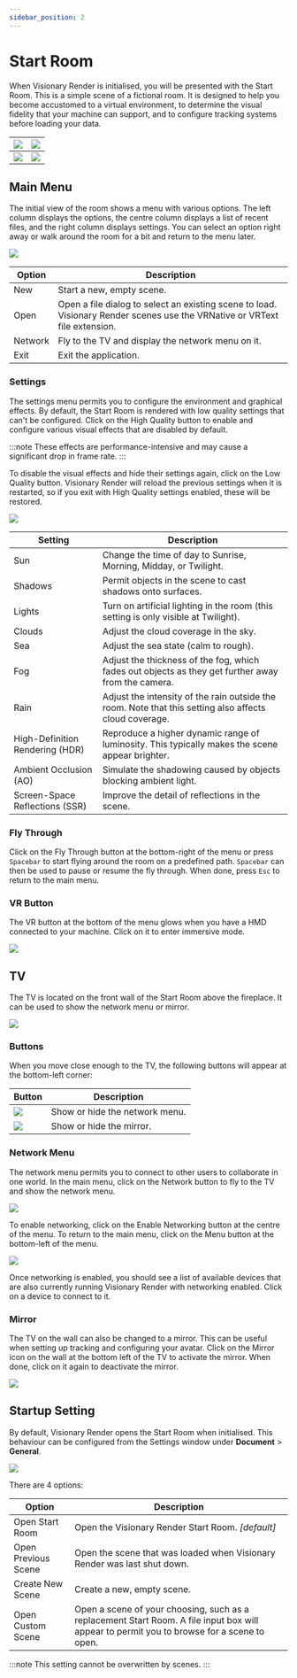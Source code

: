 ```yaml
---
sidebar_position: 2
---
```


# Start Room

When Visionary Render is initialised, you will be presented with the Start Room. This is a simple scene of a fictional room. It is designed to help you become accustomed to a virtual environment, to determine the visual fidelity that your machine can support, and to configure tracking systems before loading your data.

| ![](/img/visionary-render/getting-started/start-room/view1.png) | ![](/img/visionary-render/getting-started/start-room/view2.png) |
|--------------|------------|
| ![](/img/visionary-render/getting-started/start-room/view3.png) | ![](/img/visionary-render/getting-started/start-room/view4.png) |

## Main Menu

The initial view of the room shows a menu with various options. The left column displays the options, the centre column displays a list of recent files, and the right column displays settings. You can select an option right away or walk around the room for a bit and return to the menu later.

![](/img/visionary-render/getting-started/start-room/overview.png)

| Option  | Description                                                                                                                |
|---------|----------------------------------------------------------------------------------------------------------------------------|
| New     | Start a new, empty scene.                                                                                                  |
| Open    | Open a file dialog to select an existing scene to load. Visionary Render scenes use the VRNative or VRText file extension. |
| Network | Fly to the TV and display the network menu on it.                                                                          |
| Exit    | Exit the application.                                                                                                      |

### Settings

The settings menu permits you to configure the environment and graphical effects. By default, the Start Room is rendered with low quality settings that can't be configured. Click on the High Quality button to enable and configure various visual effects that are disabled by default.

:::note
These effects are performance-intensive and may cause a significant drop in frame rate.
:::

To disable the visual effects and hide their settings again, click on the Low Quality button. Visionary Render will reload the previous settings when it is restarted, so if you exit with High Quality settings enabled, these will be restored.

![](/img/visionary-render/getting-started/start-room/settings.png)

| Setting                         | Description                                                                                            |
|---------------------------------|--------------------------------------------------------------------------------------------------------|
| Sun                             | Change the time of day to Sunrise, Morning, Midday, or Twilight.                                       |
| Shadows                         | Permit objects in the scene to cast shadows onto surfaces.                                             |
| Lights                          | Turn on artificial lighting in the room (this setting is only visible at Twilight).                    |
| Clouds                          | Adjust the cloud coverage in the sky.                                                                  |
| Sea                             | Adjust the sea state (calm to rough).                                                                  |
| Fog                             | Adjust the thickness of the fog, which fades out objects as they get further away from the camera.     |
| Rain                            | Adjust the intensity of the rain outside the room. Note that this setting also affects cloud coverage. |
| High-Definition Rendering (HDR) | Reproduce a higher dynamic range of luminosity. This typically makes the scene appear brighter.        |
| Ambient Occlusion (AO)          | Simulate the shadowing caused by objects blocking ambient light.                                       |
| Screen-Space Reflections (SSR)  | Improve the detail of reflections in the scene.                                                        |

### Fly Through

Click on the Fly Through button at the bottom-right of the menu or press `Spacebar` to start flying around the room on a predefined path. `Spacebar` can then be used to pause or resume the fly through. When done, press `Esc` to return to the main menu.

### VR Button

The VR button at the bottom of the menu glows when you have a HMD connected to your machine. Click on it to enter immersive mode.

![](/img/visionary-render/getting-started/start-room/vr-button.png)

## TV

The TV is located on the front wall of the Start Room above the fireplace. It can be used to show the network menu or mirror.

![](/img/visionary-render/getting-started/start-room/tv.png)

### Buttons

When you move close enough to the TV, the following buttons will appear at the bottom-left corner:

| Button                   | Description                    |
|--------------------------|--------------------------------|
| ![](/img/visionary-render/getting-started/start-room/network.png) | Show or hide the network menu. |
| ![](/img/visionary-render/getting-started/start-room/toggle-mirror.png) | Show or hide the mirror. |

### Network Menu

The network menu permits you to connect to other users to collaborate in one world. In the main menu, click on the Network button to fly to the TV and show the network menu.

![](/img/visionary-render/getting-started/start-room/network-disabled.png)

To enable networking, click on the Enable Networking button at the centre of the menu. To return to the main menu, click on the Menu button at the bottom-left of the menu.

![](/img/visionary-render/getting-started/start-room/network-enabled.png)

Once networking is enabled, you should see a list of available devices that are also currently running Visionary Render with networking enabled. Click on a device to connect to it.

### Mirror

The TV on the wall can also be changed to a mirror. This can be useful when setting up tracking and configuring your avatar. Click on the Mirror icon on the wall at the bottom left of the TV to activate the mirror. When done, click on it again to deactivate the mirror.

![](/img/visionary-render/getting-started/start-room/mirror.png)

## Startup Setting

By default, Visionary Render opens the Start Room when initialised. This behaviour can be configured from the Settings window under **Document** > **General**.

![](/img/visionary-render/getting-started/start-room/startup.png)

There are 4 options:

| Option              | Description                                 |
|---------------------|---------------------------------------------|
| Open Start Room     | Open the Visionary Render Start Room. *[default]* |
| Open Previous Scene | Open the scene that was loaded when Visionary Render was last shut down. |
| Create New Scene    | Create a new, empty scene. |
| Open Custom Scene   | Open a scene of your choosing, such as a replacement Start Room. A file input box will appear to permit you to browse for a scene to open. |

:::note
This setting cannot be overwritten by scenes.
:::
